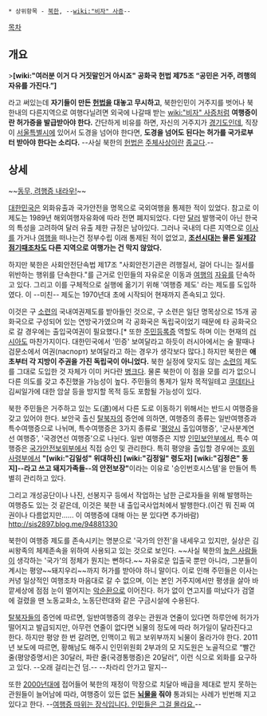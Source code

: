  * 상위항목 - [[북한]], --[[wiki:"비자" 사증]]--
[[목차]]
== 개요 ==
>'''[wiki:"여러분 이거 다 거짓말인거 아시죠" 공화국 헌법 제75조 “공민은 거주, 려행의 자유를 가진다.”]'''

라고 써있는데 '''자기들이 만든 [[헌법]]을 대놓고 무시하고''', 북한인민이 거주지를 벗어나 북한내의 다른지역으로 여행다닐려면 외국에 나갈때 받는 [[wiki:"비자" 사증]]처럼 '''여행증이란 허가증을 발급받아야 한다.''' 간단하게 비유를 하면, 자신의 거주지가 [[경기도]]인데, 직장이 [[서울특별시]]에 있어서 도경을 넘어야 한다면, '''도경을 넘어도 된다는 허가를 국가로부터 받아야 한다는 소리다.''' --사실 북한의 [[헌법]]은 [[주체사상]]이란 [[종교]]다.--

== 상세 ==
~~[[페이퍼 플리즈|동무, 려행증 내라우!]]~~

[[대한민국]]은 외화유출과 국가안전을 명목으로 국외여행을 통제한 적이 있었다. 참고로 이 제도는 1989년 해외여행자유화에 따라 전면 폐지되었다. 다만 [[달러]] 발행국이 아닌 한국의 특성을 고려하여 달러 유출 제한 규정은 남아있다. 그러나 국내의 다른 지역으로 [[이사]]를 가거나 [[여행]]을 떠나는건 정부수립 이래 통제된 적이 없었고, '''[[조선시대]]는 물론 [[일제강점기]]때조차도 다른 지역으로 여행가는 건 막지 않았다.'''

하지만 북한은 사회안전단속법 제17조 "사회안전기관은 려행질서, 걸어 다니는 질서를 위반하는 행위를 단속한다."를 근거로 인민들의 자유로운 이동과 [[여행]]의 [[자유]]를 단속하고 있다. 그리고 이를 구체적으로 실행에 옮기기 위해 '여행증 제도' 라는 제도를 도입하였다. 이 --미친-- 제도는 1970년대 초에 시작되어 현재까지 존속되고 있다.

이것은 구 [[소련]]의 국내여권제도를 받아들인 것으로, 구 소련은 일단 명목상으로 15개 공화국으로 구성되어 있는 연방국가였으며 각 공화국은 독립국이었기 때문에 타 공화국으로 갈 경우에는 출입국여권이 필요했다.[* 또한 [[주민등록증]] 역할도 하며 이는 현재의 [[러시아]]도 마찬가지이다. 대한민국에서 '민증' 보여달라고 하듯이 러시아에서는 술 팔때나 검문소에서 여권(паспорт) 보여달라고 하는 경우가 생각보다 많다.] 하지만 북한은 '''애초부터 각 지방이 주권을 가진 독립국이 아니었다.''' 북한 실정에 맞지도 않는 [[소련]]의 제도를 그대로 도입한 것 자체가 이미 커다란 [[병크]]다. 물론 북한이 이 점을 모를 리가 없으니 다른 의도를 갖고 추진했을 가능성이 높다. 주민들의 통제가 일차 목적일테고 [[쿠데타]]나 김씨일가에 대한 암살 등을 방지할 목적 등도 포함될 가능성이 있다.

북한 주민들은 거주하고 있는 도(道)에서 다른 도로 이동하기 위해서는 반드시 여행증을 갖고 있어야 한다. 보안국 출신 [[탈북자]]의 증언에 의하면, 여행증의 종류는 일반여행증과 특수여행증으로 나뉘며, 특수여행증은 3가지 종류로 '[[평양]]시 출입여행증', '군사분계연선 여행증', '국경연선 여행증'으로 나뉜다. 일반 여행증은 지방 [[인민보안부]]에서, 특수 여행증은 [[국가안전보위부]]에서 직접 승인 및 관리한다. 특히 평양을 출입할 경우에는 [[호위사령부]]에서 '''"[wiki:"김일성" 위대하신] [wiki:"김정일" 령도자] [wiki:"김정은" 동지]--라고 쓰고 돼지가족들--의 안전보장"'''이라는 이유로 '승인번호시스템'을 만들어 특별히 관리하고 있다.

그리고 개성공단이나 나진, 선봉지구 등에서 작업하는 남한 근로자들을 위해 발행하는 여행증도 있는 것 같은데, 이것은 북한 내 출입국사업처에서 발행한다.(이건 뭐 진짜 여권이나 다름없지만...... 이 여행증에 대해 아는 분 있다면 추가바람) http://sis2897.blog.me/94881330

북한이 여행증 제도를 존속시키는 명분으로 '국가의 안전'을 내세우고 있지만, 실상은 김씨왕족의 체제존속을 위하여 사용되고 있는 것으로 보인다. ~~사실 북한의 [[높으신 분들|높은 사람들]]이 생각하는 '국가'의 정체가 뭔지는 뻔하다.~~ 자유로운 입출국 뿐만 아니라, 그분들이 계시는 평양~~돼지우리~~까지 허가를 받아야 하니 말이다. 이로 인해 주민들은 이사는 커녕 일상적인 여행조차 마음대로 갈 수 없으며, 이는 본인 거주지에서만 평생을 살아 바깥세상에 점점 눈이 멀어지는 [[악순환]]으로 이어진다. 허가 없이 연고지를 떠났다가 검열에 걸렸을 땐 노동교화소, 노동단련대와 같은 구금시설에 수용된다.

[[탈북자]]들의 증언에 따르면, 일반여행증의 경우는 관원과 연줄이 있다면 하루안에 허가가 떨어지고 발급되지만, 아무런 연줄이 없다면 뇌물의 정도에 따라 허가일이 달라진다고 한다. 하지만 평양 한 번 갈려면, 인맥이고 뭐고 보위부까지 뇌물이 올라가야 한다.
2011년 보도에 따르면, 황해남도 해주시 인민위원회 2부과의 모 지도원은 노골적으로 “빨간 줄(평양증명서)은 30달러, 파란 줄(국경통행증)은 20달러”, 이런 식으로 외화를 요구하고 있다. --오래 걸리는건 덤.-- --차라리 안가고 말지--

또한 [[2000년대]]에 접어들어 북한의 재정이 막장으로 치달아 배급을 제대로 받지 못하는 관원들이 늘어남에 따라, 여행증이 있든 없든 '''[[뇌물]]을 줘야''' 통과되는 사례가 빈번해 지고 있다고 한다. --[[다리 따위는 장식입니다|여행증 따위는 장식입니다. 인민들은 그걸 몰라요.]]--
